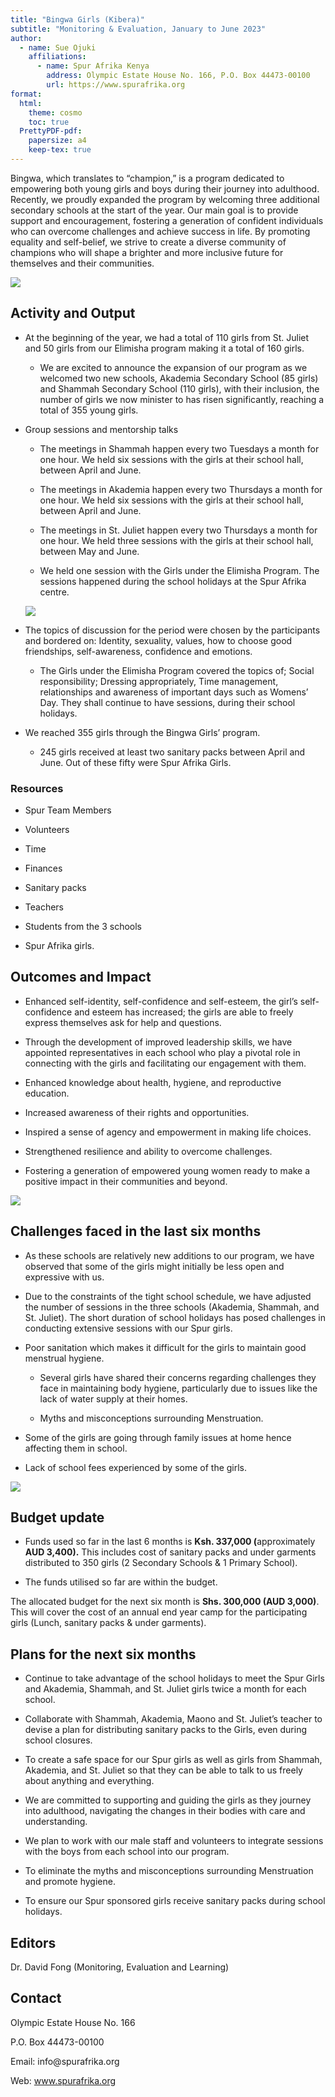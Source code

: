 ```yaml
---
title: "Bingwa Girls (Kibera)"
subtitle: "Monitoring & Evaluation, January to June 2023"
author:
  - name: Sue Ojuki
    affiliations:
      - name: Spur Afrika Kenya
        address: Olympic Estate House No. 166, P.O. Box 44473-00100
        url: https://www.spurafrika.org
format:
  html: 
    theme: cosmo
    toc: true
  PrettyPDF-pdf:
    papersize: a4
    keep-tex: true
---
```


```{=tex}
\fancypagestyle{myCoverStyle}{
  \fancyhf{}
  \renewcommand\headrulewidth{0pt}
  \fancyfoot[R]{\thepage}
  \fancyfoot[C]{\em{Cover picture : Bingwa Girls Program}}
  \fancyfootoffset{3.5cm}
}
\thispagestyle{myCoverStyle}
% the default style is defined in _extensions/nrennie/PrettyPDF/PrettyPDF.tex
% and then set in _extensions/.../pagestyle.tex
% however, for the very first page we want to describe what is in the cover page
```
Bingwa, which translates to "champion," is a program dedicated to empowering both young girls and boys during their journey into adulthood. Recently, we proudly expanded the program by welcoming three additional secondary schools at the start of the year. Our main goal is to provide support and encouragement, fostering a generation of confident individuals who can overcome challenges and achieve success in life. By promoting equality and self-belief, we strive to create a diverse community of champions who will shape a brighter and more inclusive future for themselves and their communities.

![](images/2023H1 Bingwa 6.jpg){fig-align="center"}

## Activity and Output

-   At the beginning of the year, we had a total of 110 girls from St. Juliet and 50 girls from our Elimisha program making it a total of 160 girls.

    -   We are excited to announce the expansion of our program as we welcomed two new schools, Akademia Secondary School (85 girls) and Shammah Secondary School (110 girls), with their inclusion, the number of girls we now minister to has risen significantly, reaching a total of 355 young girls.

-   Group sessions and mentorship talks

    -   The meetings in Shammah happen every two Tuesdays a month for one hour. We held six sessions with the girls at their school hall, between April and June.

    -   The meetings in Akademia happen every two Thursdays a month for one hour. We held six sessions with the girls at their school hall, between April and June.

    -   The meetings in St. Juliet happen every two Thursdays a month for one hour. We held three sessions with the girls at their school hall, between May and June.

    -   We held one session with the Girls under the Elimisha Program. The sessions happened during the school holidays at the Spur Afrika centre.

    ![](images/2023H1 Bingwa 3.jpg){fig-align="center"}

-   The topics of discussion for the period were chosen by the participants and bordered on: Identity, sexuality, values, how to choose good friendships, self-awareness, confidence and emotions.

    -   The Girls under the Elimisha Program covered the topics of; Social responsibility; Dressing appropriately, Time management, relationships and awareness of important days such as Womens' Day. They shall continue to have sessions, during their school holidays.

-   We reached 355 girls through the Bingwa Girls' program.

    -   245 girls received at least two sanitary packs between April and June. Out of these fifty were Spur Afrika Girls.

### Resources

-   Spur Team Members 

-   Volunteers

-   Time

-   Finances

-   Sanitary packs

-   Teachers

-   Students from the 3 schools

-   Spur Afrika girls.

## Outcomes and Impact

-   Enhanced self-identity, self-confidence and self-esteem, the girl’s self-confidence and esteem has increased; the girls are able to freely express themselves ask for help and questions.

-   Through the development of improved leadership skills, we have appointed representatives in each school who play a pivotal role in connecting with the girls and facilitating our engagement with them.

-   Enhanced knowledge about health, hygiene, and reproductive education.

-   Increased awareness of their rights and opportunities.

-   Inspired a sense of agency and empowerment in making life choices.

-   Strengthened resilience and ability to overcome challenges.

-   Fostering a generation of empowered young women ready to make a positive impact in their communities and beyond.

![](images/2023H1 Bingwa 1.jpg){fig-align="center"}

## Challenges faced in the last six months

-   As these schools are relatively new additions to our program, we have observed that some of the girls might initially be less open and expressive with us.

-   Due to the constraints of the tight school schedule, we have adjusted the number of sessions in the three schools (Akademia, Shammah, and St. Juliet). The short duration of school holidays has posed challenges in conducting extensive sessions with our Spur girls.

-   Poor sanitation which makes it difficult for the girls to maintain good menstrual hygiene.

    -   Several girls have shared their concerns regarding challenges they face in maintaining body hygiene, particularly due to issues like the lack of water supply at their homes.

    -   Myths and misconceptions surrounding Menstruation.

-   Some of the girls are going through family issues at home hence affecting them in school.

-   Lack of school fees experienced by some of the girls.

![](images/2023H1 Bingwa 5.jpg){fig-align="center"}

## Budget update

-   Funds used so far in the last 6 months is **Ksh. 337,000 (**approximately **AUD 3,400).** This includes cost of sanitary packs and under garments distributed to 350 girls (2 Secondary Schools & 1 Primary School).

-   The funds utilised so far are within the budget.

The allocated budget for the next six month is **Shs. 300,000 (AUD 3,000)**. This will cover the cost of an annual end year camp for the participating girls (Lunch, sanitary packs & under garments).

## Plans for the next six months

-   Continue to take advantage of the school holidays to meet the Spur Girls and Akademia, Shammah, and St. Juliet girls twice a month for each school. 

-   Collaborate with Shammah, Akademia, Maono and St. Juliet’s teacher to devise a plan for distributing sanitary packs to the Girls, even during school closures.

-   To create a safe space for our Spur girls as well as girls from Shammah, Akademia, and St. Juliet so that they can be able to talk to us freely about anything and everything.

-   We are committed to supporting and guiding the girls as they journey into adulthood, navigating the changes in their bodies with care and understanding. 

-   We plan to work with our male staff and volunteers to integrate sessions with the boys from each school into our program.

-   To eliminate the myths and misconceptions surrounding Menstruation and promote hygiene.

-   To ensure our Spur sponsored girls receive sanitary packs during school holidays.

## Editors

Dr. David Fong (Monitoring, Evaluation and Learning)

## Contact

Olympic Estate House No. 166

P.O. Box 44473-00100

Email: info\@spurafrika.org

Web: [www.spurafrika.org](https://www.spurafrika.org)
